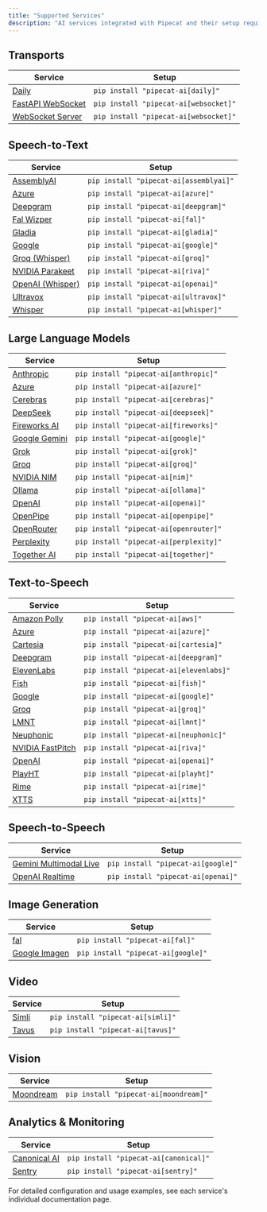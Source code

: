 ```yaml
---
title: "Supported Services"
description: "AI services integrated with Pipecat and their setup requirements"
---
```


## Transports

| Service                                                           | Setup                                 |
| ----------------------------------------------------------------- | ------------------------------------- |
| [Daily](/server/services/transport/daily)                         | `pip install "pipecat-ai[daily]"`     |
| [FastAPI WebSocket](/server/services/transport/fastapi-websocket) | `pip install "pipecat-ai[websocket]"` |
| [WebSocket Server](/server/services/transport/websocket-server)   | `pip install "pipecat-ai[websocket]"` |

## Speech-to-Text

| Service                                          | Setup                                  |
| ------------------------------------------------ | -------------------------------------- |
| [AssemblyAI](/server/services/stt/assemblyai)    | `pip install "pipecat-ai[assemblyai]"` |
| [Azure](/server/services/stt/azure)              | `pip install "pipecat-ai[azure]"`      |
| [Deepgram](/server/services/stt/deepgram)        | `pip install "pipecat-ai[deepgram]"`   |
| [Fal Wizper](/server/services/stt/fal)           | `pip install "pipecat-ai[fal]"`        |
| [Gladia](/server/services/stt/gladia)            | `pip install "pipecat-ai[gladia]"`     |
| [Google](/server/services/stt/google)            | `pip install "pipecat-ai[google]"`     |
| [Groq (Whisper)](/server/services/stt/groq)      | `pip install "pipecat-ai[groq]"`       |
| [NVIDIA Parakeet](/server/services/stt/parakeet) | `pip install "pipecat-ai[riva]"`       |
| [OpenAI (Whisper)](/server/services/stt/openai)  | `pip install "pipecat-ai[openai]"`     |
| [Ultravox](/server/services/stt/ultravox)        | `pip install "pipecat-ai[ultravox]"`   |
| [Whisper](/server/services/stt/whisper)          | `pip install "pipecat-ai[whisper]"`    |

## Large Language Models

| Service                                        | Setup                                  |
| ---------------------------------------------- | -------------------------------------- |
| [Anthropic](/server/services/llm/anthropic)    | `pip install "pipecat-ai[anthropic]"`  |
| [Azure](/server/services/llm/azure)            | `pip install "pipecat-ai[azure]"`      |
| [Cerebras](/server/services/llm/cerebras)      | `pip install "pipecat-ai[cerebras]"`   |
| [DeepSeek](/server/services/llm/deepseek)      | `pip install "pipecat-ai[deepseek]"`   |
| [Fireworks AI](/server/services/llm/fireworks) | `pip install "pipecat-ai[fireworks]"`  |
| [Google Gemini](/server/services/llm/gemini)   | `pip install "pipecat-ai[google]"`     |
| [Grok](/server/services/llm/grok)              | `pip install "pipecat-ai[grok]"`       |
| [Groq](/server/services/llm/groq)              | `pip install "pipecat-ai[groq]"`       |
| [NVIDIA NIM](/server/services/llm/nim)         | `pip install "pipecat-ai[nim]"`        |
| [Ollama](/server/services/llm/ollama)          | `pip install "pipecat-ai[ollama]"`     |
| [OpenAI](/server/services/llm/openai)          | `pip install "pipecat-ai[openai]"`     |
| [OpenPipe](/server/services/llm/openpipe)      | `pip install "pipecat-ai[openpipe]"`   |
| [OpenRouter](/server/services/llm/openrouter)  | `pip install "pipecat-ai[openrouter]"` |
| [Perplexity](/server/services/llm/perplexity)  | `pip install "pipecat-ai[perplexity]"` |
| [Together AI](/server/services/llm/together)   | `pip install "pipecat-ai[together]"`   |

## Text-to-Speech

| Service                                            | Setup                                  |
| -------------------------------------------------- | -------------------------------------- |
| [Amazon Polly](/server/services/tts/aws)           | `pip install "pipecat-ai[aws]"`        |
| [Azure](/server/services/tts/azure)                | `pip install "pipecat-ai[azure]"`      |
| [Cartesia](/server/services/tts/cartesia)          | `pip install "pipecat-ai[cartesia]"`   |
| [Deepgram](/server/services/tts/deepgram)          | `pip install "pipecat-ai[deepgram]"`   |
| [ElevenLabs](/server/services/tts/elevenlabs)      | `pip install "pipecat-ai[elevenlabs]"` |
| [Fish](/server/services/tts/fish)                  | `pip install "pipecat-ai[fish]"`       |
| [Google](/server/services/tts/google)              | `pip install "pipecat-ai[google]"`     |
| [Groq](/server/services/tts/groq)                  | `pip install "pipecat-ai[groq]"`       |
| [LMNT](/server/services/tts/lmnt)                  | `pip install "pipecat-ai[lmnt]"`       |
| [Neuphonic](/server/services/tts/neuphonic)        | `pip install "pipecat-ai[neuphonic]"`  |
| [NVIDIA FastPitch](/server/services/tts/fastpitch) | `pip install "pipecat-ai[riva]"`       |
| [OpenAI](/server/services/tts/openai)              | `pip install "pipecat-ai[openai]"`     |
| [PlayHT](/server/services/tts/playht)              | `pip install "pipecat-ai[playht]"`     |
| [Rime](/server/services/tts/rime)                  | `pip install "pipecat-ai[rime]"`       |
| [XTTS](/server/services/tts/xtts)                  | `pip install "pipecat-ai[xtts]"`       |

## Speech-to-Speech

| Service                                               | Setup                              |
| ----------------------------------------------------- | ---------------------------------- |
| [Gemini Multimodal Live](/server/services/s2s/gemini) | `pip install "pipecat-ai[google]"` |
| [OpenAI Realtime](/server/services/s2s/openai)        | `pip install "pipecat-ai[openai]"` |

## Image Generation

| Service                                                          | Setup                              |
| ---------------------------------------------------------------- | ---------------------------------- |
| [fal](/server/services/image-generation/fal)                     | `pip install "pipecat-ai[fal]"`    |
| [Google Imagen](/server/services/image-generation/google-imagen) | `pip install "pipecat-ai[google]"` |

## Video

| Service                               | Setup                             |
| ------------------------------------- | --------------------------------- |
| [Simli](/server/services/video/simli) | `pip install "pipecat-ai[simli]"` |
| [Tavus](/server/services/video/tavus) | `pip install "pipecat-ai[tavus]"` |

## Vision

| Service                                        | Setup                                 |
| ---------------------------------------------- | ------------------------------------- |
| [Moondream](/server/services/vision/moondream) | `pip install "pipecat-ai[moondream]"` |

## Analytics & Monitoring

| Service                                              | Setup                                 |
| ---------------------------------------------------- | ------------------------------------- |
| [Canonical AI](/server/services/analytics/canonical) | `pip install "pipecat-ai[canonical]"` |
| [Sentry](/server/services/analytics/sentry)          | `pip install "pipecat-ai[sentry]"`    |

For detailed configuration and usage examples, see each service's individual documentation page.
